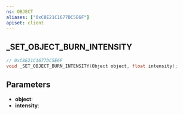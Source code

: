 ```yaml
---
ns: OBJECT
aliases: ["0xC8E21C1677DC5E6F"]
apiset: client
---
```

## _SET_OBJECT_BURN_INTENSITY

```c
// 0xC8E21C1677DC5E6F
void _SET_OBJECT_BURN_INTENSITY(Object object, float intensity);
```


## Parameters
* **object**:
* **intensity**: